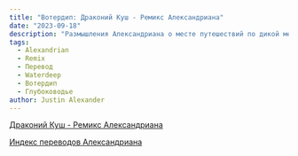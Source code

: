 ```yaml
---
title: "Вотердип: Драконий Куш - Ремикс Александриана"
date: "2023-09-18"
description: "Размышления Александриана о месте путешествий по дикой местности в НРИ #alexandrian #remix #waterdeep #translate"
tags:
  - Alexandrian
  - Remix
  - Перевод
  - Waterdeep
  - Вотердип
  - Глубоководье
author: Justin Alexander
---
```


[Драконий Куш - Ремикс Александриана](/files/downloads/remix_drakonyego_kusha_v_0_97.pdf)

[Индекс переводов Александриана](/posts/translations/alexandrian-index)
